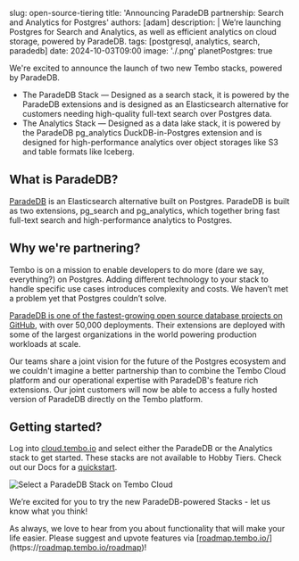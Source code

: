slug: open-source-tiering
title: 'Announcing ParadeDB partnership: Search and Analytics for Postgres'
authors: [adam]
description: |
We’re launching Postgres for Search and Analytics, as well as efficient analytics on cloud storage, powered by ParadeDB.
tags: [postgresql, analytics, search, paradedb]
date: 2024-10-03T09:00
image: './.png'
planetPostgres: true


We're excited to announce the launch of two new Tembo stacks, powered by ParadeDB.

- The ParadeDB Stack — Designed as a search stack, it is powered by the ParadeDB extensions and is designed as an Elasticsearch alternative for customers needing high-quality full-text search over Postgres data.
- The Analytics Stack — Designed as a data lake stack, it is powered by the ParadeDB pg_analytics DuckDB-in-Postgres extension and is designed for high-performance analytics over object storages like S3 and table formats like Iceberg.

## What is ParadeDB?

[ParadeDB](https://www.paradedb.com/) is an Elasticsearch alternative built on Postgres. ParadeDB is built as two extensions, pg_search and pg_analytics, which together bring fast full-text search and high-performance analytics to Postgres.

## Why we're partnering?

Tembo is on a mission to enable developers to do more (dare we say, everything?) on Postgres. Adding different technology to your stack to handle specific use cases introduces complexity and costs. We haven’t met a problem yet that Postgres couldn’t solve.

[ParadeDB is one of the fastest-growing open source database projects on GitHub](https://github.com/paradedb/paradedb), with over 50,000 deployments. Their extensions are deployed with some of the largest organizations in the world powering production workloads at scale.

Our teams share a joint vision for the future of the Postgres ecosystem and we couldn't imagine a better partnership than to combine the Tembo Cloud platform and our operational expertise with ParadeDB's feature rich extensions. Our joint customers will now be able to access a fully hosted version of ParadeDB directly on the Tembo platform.

## Getting started?

Log into [cloud.tembo.io](https://cloud.tembo.io/) and select either the ParadeDB or the Analytics stack to get started. These stacks are not available to Hobby Tiers. Check out our Docs for a [quickstart]().

<img src='/paradedb.png' alt='Select a ParadeDB Stack on Tembo Cloud' />

We’re excited for you to try the new ParadeDB-powered Stacks - let us know what you think!

As always, we love to hear from you about functionality that will make your life easier. Please suggest and upvote features via [[roadmap.tembo.io/](https://t.co/6XpKSCF3uP)](https://[roadmap.tembo.io/roadmap](https://t.co/6XpKSCF3uP))!
